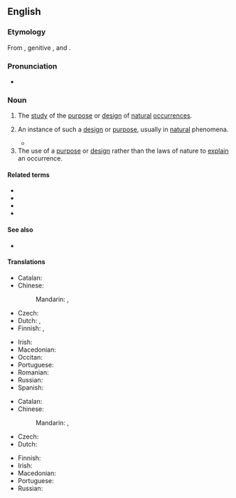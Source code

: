 ==English==
{{wikipedia}}

===Etymology===
From {{etyl|grc|en}} {{m|grc|τέλος||purpose}}, genitive {{m|grc|τέλεος}}, and {{m|grc|λόγος||word, speech, discourse}}.

===Pronunciation===
* {{a|UK}} {{IPA|en|/ˈtiːl.iˌɒl.ə.dʒi/}}

===Noun===
{{en-noun|~}}

# {{lb|en|philosophy}} The [[study]] of the [[purpose]] or [[design]] of [[natural]] [[occurrence]]s.
# {{lb|en|by extension}} An instance of such a [[design]] or [[purpose]], usually in [[natural]] phenomena.
#* {{quote-text|en|year=2011|author=Paul A. Rahe|title=[http://ricochet.com/main-feed/Truths-You-Cannot-Utter Truths You Cannot Utter]|passage=In short, what every student of biology knows – that within nature there is a '''teleology''' having to do with the survival of the species which underpins the distinction between the two sexes and produces between them a natural affinity for one another – no surgeon who knows what is good for him may now say.}}
# The use of a [[purpose]] or [[design]] rather than the laws of nature to [[explain]] an occurrence.

====Related terms====
* {{l|en|teleologic}}
* {{l|en|teleological}}
* {{l|en|teleologically}}
* {{l|en|teleologist}}

====See also====
* {{l|en|teleophobia}}

====Translations====
{{trans-top|study of the purpose of occurrences}}
* Catalan: {{t|ca|teleologia|f}}
* Chinese:
*: Mandarin: {{t+|cmn|目的論}}, {{t+|cmn|目的论|tr=mùdìlùn}}
* Czech: {{t|cs|teleologie|f}}
* Dutch: {{t+|nl|teleologie|f}}, {{t|nl|doelmatigheidsleer|f}}
* Finnish: {{t|fi|teleologia}}, {{t|fi|tarkoitusoppi}}
{{trans-mid}}
* Irish: {{t|ga|teileolaíocht|f}}
* Macedonian: {{t|mk|телеологија|f}}
* Occitan: {{t|oc|teleologia}}
* Portuguese: {{t+|pt|teleologia|f}}
* Romanian: {{t+|ro|teleologie|f}}
* Russian: {{t+|ru|телеоло́гия|f}}
* Spanish: {{t+|es|teleología|m}}
{{trans-bottom}}

{{trans-top|use of purpose to explain occurrence}}
* Catalan: {{t|ca|teleologia|f}}
* Chinese:
*: Mandarin: {{t+|cmn|目的論}}, {{t+|cmn|目的论|tr=mùdìlùn}}
* Czech: {{t|cs|teleologie|f}}
* Dutch: {{t+|nl|teleologie|f}}
{{trans-mid}}
* Finnish: {{t|fi|[[teleologinen]] [[selitys]]}}
* Irish: {{t|ga|teileolaíocht|f}}
* Macedonian: {{t|mk|телеологија|f}}
* Portuguese: {{t+|pt|teleologia|f}}
* Russian: {{t+|ru|телеоло́гия|m|f}}
{{trans-bottom}}